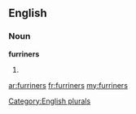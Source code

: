 ==English==

===Noun===
'''furriners'''

# {{plural of|[[furriner]]}}

[[Category:English plurals]]

[[ar:furriners]]
[[fr:furriners]]
[[my:furriners]]